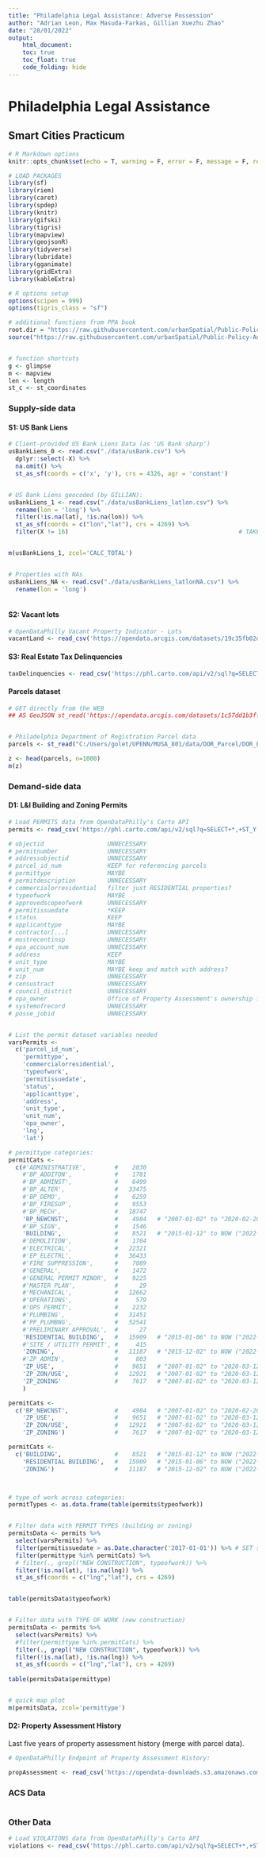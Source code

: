 ```yaml
---
title: "Philadelphia Legal Assistance: Adverse Possession"
author: "Adrian Leon, Max Masuda-Farkas, Gillian Xuezhu Zhao"
date: "28/01/2022"
output:
    html_document: 
    toc: true
    toc_float: true
    code_folding: hide
---
```



# Philadelphia Legal Assistance

## Smart Cities Practicum

```r

# R Markdown options
knitr::opts_chunk$set(echo = T, warning = F, error = F, message = F, results = F, cache=T)

# LOAD PACKAGES
library(sf)
library(riem)
library(caret)
library(spdep)
library(knitr)
library(gifski)
library(tigris)
library(mapview)
library(geojsonR)
library(tidyverse)
library(lubridate)
library(gganimate)
library(gridExtra)
library(kableExtra)

# R options setup
options(scipen = 999)
options(tigris_class = "sf")

# additional functions from PPA book
root.dir = "https://raw.githubusercontent.com/urbanSpatial/Public-Policy-Analytics-Landing/master/DATA/"
source("https://raw.githubusercontent.com/urbanSpatial/Public-Policy-Analytics-Landing/master/functions.r")


# function shortcuts
g <- glimpse
m <- mapview
len <- length
st_c <- st_coordinates


```




### Supply-side data

#### S1: US Bank Liens

```r

# Client-provided US Bank Liens Data (as 'US Bank sharp')
usBankLiens_0 <- read.csv("./data/usBank.csv") %>%
  dplyr::select(-X) %>%
  na.omit() %>%
  st_as_sf(coords = c('x', 'y'), crs = 4326, agr = 'constant')


# US Bank Liens geocoded (by GILLIAN):
usBankLiens_1 <- read.csv("./data/usBankLiens_latlon.csv") %>%
  rename(lon = 'long') %>%
  filter(!is.na(lat), !is.na(lon)) %>% 
  st_as_sf(coords = c("lon","lat"), crs = 4269) %>%
  filter(X != 16)                                                # TAKE out Mississippi geocode error


m(usBankLiens_1, zcol='CALC_TOTAL')


# Properties with NAs
usBankLiens_NA <- read.csv("./data/usBankLiens_latlonNA.csv") %>%
  rename(lon = 'long')
  

```


#### S2: Vacant lots


```r

# OpenDataPhilly Vacant Property Indicator - Lots
vacantLand <- read_csv('https://opendata.arcgis.com/datasets/19c35fb02d544a9bad0032b58268c9f9_0.csv')


```


#### S3: Real Estate Tax Delinquencies

```r

taxDelinquencies <- read_csv('https://phl.carto.com/api/v2/sql?q=SELECT+*+FROM+real_estate_tax_delinquencies&filename=real_estate_tax_delinquencies&format=csv&skipfields=cartodb_id,the_geom,the_geom_webmercator')


```




#### Parcels dataset

```r

# GET directly from the WEB
## AS GeoJSON st_read('https://opendata.arcgis.com/datasets/1c57dd1b3ff84449a4b0e3fb29d3cafd_0.geojson')


# Philadelphia Department of Registration Parcel data
parcels <- st_read("C:/Users/golet/UPENN/MUSA_801/data/DOR_Parcel/DOR_Parcel.shp")

z <- head(parcels, n=1000)
m(z)

```





### Demand-side data

#### D1: L&I Building and Zoning Permits

```r

# Load PERMITS data from OpenDataPhilly's Carto API
permits <- read_csv('https://phl.carto.com/api/v2/sql?q=SELECT+*,+ST_Y(the_geom)+AS+lat,+ST_X(the_geom)+AS+lng+FROM+permits&filename=permits&format=csv&skipfields=cartodb_id')

# objectid                  UNNECESSARY
# permitnumber              UNNECESSARY
# addressobjectid           UNNECESSARY
# parcel_id_num             KEEP for referencing parcels
# permittype                MAYBE
# permitdescription         UNNECESSARY
# commercialorresidential   filter just RESIDENTIAL properties?
# typeofwork                MAYBE
# approvedscopeofwork       UNNECESSARY
# permitissuedate           *KEEP
# status                    KEEP
# applicanttype             MAYBE
# contractor[...]           UNNECESSARY
# mostrecentinsp            UNNECESSARY
# opa_account_num           UNNECESSARY
# address                   KEEP
# unit_type                 MAYBE
# unit_num                  MAYBE keep and match with address?
# zip                       UNNECESSARY
# censustract               UNNECESSARY
# council_district          UNNECESSARY
# opa_owner                 Office of Property Assessment's ownership from the current deed for the property.
# systemofrecord            UNNECESSARY
# posse_jobid               UNNECESSARY


# List the permit dataset variables needed
varsPermits <-
  c('parcel_id_num',
    'permittype',
    'commercialorresidential',
    'typeofwork',
    'permitissuedate',
    'status',
    'applicanttype',
    'address',
    'unit_type',
    'unit_num',
    'opa_owner',
    'lng',
    'lat')

# permittype categories:
permitCats <- 
  c(#'ADMINISTRATIVE',        #    2030
    #'BP_ADDITON',            #    1781
    #'BP_ADMINST',            #    6499
    #'BP_ALTER',              #   33475
    #'BP_DEMO',               #    6259
    #'BP_FIRESUP',            #    9553
    #'BP_MECH',               #   18747
    'BP_NEWCNST',             #    4984   # "2007-01-02" to "2020-02-20"
    #'BP_SIGN',               #    1546
    'BUILDING',               #    8521   # "2015-01-12" to NOW ("2022-01-29")
    #'DEMOLITION',            #    1704
    #'ELECTRICAL',            #   22321
    #'EP_ELECTRL',            #   36433
    #'FIRE SUPPRESSION',      #    7089
    #'GENERAL',               #    1472 
    #'GENERAL PERMIT MINOR',  #    9225
    #'MASTER PLAN',           #      29
    #'MECHANICAL',            #   12662
    #'OPERATIONS',            #     579
    #'OPS PERMIT',            #    2232
    #'PLUMBING',              #   31451
    #'PP_PLUMBNG',            #   52541
    #'PRELIMINARY APPROVAL',  #      27
    'RESIDENTIAL BUILDING',   #   15909   # "2015-01-06" to NOW ("2022-01-29")
    #'SITE / UTILITY PERMIT', #     415
    'ZONING',                 #   11187   # "2015-12-02" to NOW ("2022-01-29")
    #'ZP_ADMIN',              #     803
    'ZP_USE',                 #    9651   # "2007-01-02" to "2020-03-12"
    'ZP_ZON/USE',             #   12921   # "2007-01-02" to "2020-03-12"
    'ZP_ZONING'               #    7617   # "2007-01-02" to "2020-03-12"
    )

permitCats <- 
  c('BP_NEWCNST',             #    4984   # "2007-01-02" to "2020-02-20"
    'ZP_USE',                 #    9651   # "2007-01-02" to "2020-03-12"
    'ZP_ZON/USE',             #   12921   # "2007-01-02" to "2020-03-12"
    'ZP_ZONING')              #    7617   # "2007-01-02" to "2020-03-12"

permitCats <- 
  c('BUILDING',               #    8521   # "2015-01-12" to NOW ("2022-01-29")
    'RESIDENTIAL BUILDING',   #   15909   # "2015-01-06" to NOW ("2022-01-29")
    'ZONING')                 #   11187   # "2015-12-02" to NOW ("2022-01-29")



# type of work across categories:
permitTypes <- as.data.frame(table(permits$typeofwork))


# Filter data with PERMIT TYPES (building or zoning)
permitsData <- permits %>%
  select(varsPermits) %>%
  filter(permitissuedate > as.Date.character('2017-01-01')) %>% # SET start date
  filter(permittype %in% permitCats) %>%
  # filter(., grepl("NEW CONSTRUCTION", typeofwork)) %>%
  filter(!is.na(lat), !is.na(lng)) %>% 
  st_as_sf(coords = c("lng","lat"), crs = 4269) 


table(permitsData$typeofwork)


# Filter data with TYPE OF WORK (new construction)
permitsData <- permits %>%
  select(varsPermits) %>%
  #filter(permittype %in% permitCats) %>%
  filter(., grepl("NEW CONSTRUCTION", typeofwork)) %>%
  filter(!is.na(lat), !is.na(lng)) %>% 
  st_as_sf(coords = c("lng","lat"), crs = 4269)
  
table(permitsData$permittype)


# quick map plot
m(permitsData, zcol='permittype')

```



#### D2: Property Assessment History

Last five years of property assessment history (merge with parcel data).

```r

# OpenDataPhilly Endpoint of Property Assessment History:

propAssessment <- read_csv('https://opendata-downloads.s3.amazonaws.com/assessments.csv')

```





### ACS Data

```r




```



### Other Data

```r

# Load VIOLATIONS data from OpenDataPhilly's Carto API
violations <- read_csv('https://phl.carto.com/api/v2/sql?q=SELECT+*,+ST_Y(the_geom)+AS+lat,+ST_X(the_geom)+AS+lng+FROM+violations&filename=violations&format=csv&skipfields=cartodb_id')


```









